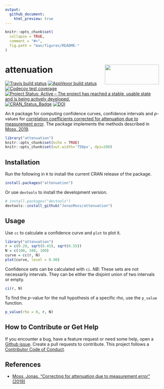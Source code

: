 ```yaml
---
output:
  github_document:
    html_preview: true
---
```


<!-- README.md is generated from README.Rmd. Please edit that file -->


```r
knitr::opts_chunk$set(
  collapse = TRUE,
  comment = "#>",
  fig.path = "man/figures/README-"
)
```

# attenuation <img src="man/figures/logo.png" align="right" width="177" height="65" />
[![Travis build status](https://travis-ci.org/JonasMoss/attenuation.svg?branch=master)](https://travis-ci.org/JonasMoss/attenuation)
[![AppVeyor build status](https://ci.appveyor.com/api/projects/status/github/JonasMoss/attenuation?branch=master&svg=true)](https://ci.appveyor.com/project/JonasMoss/attenuation)
[![Codecov test coverage](https://codecov.io/gh/JonasMoss/attenuation/branch/master/graph/badge.svg)](https://codecov.io/gh/JonasMoss/attenuation?branch=master)
[![Project Status: Active – The project has reached a stable, usable state and is being actively developed.](https://www.repostatus.org/badges/latest/active.svg)](https://www.repostatus.org/#active)
[![CRAN_Status_Badge](https://www.r-pkg.org/badges/version/histogramr)](https://cran.r-project.org/package=attenuation)
[![DOI](https://zenodo.org/badge/194718529.svg)](https://zenodo.org/badge/latestdoi/194718529)

An `R` package for computing confidence curves, confidence intervals and *p*-values for [correlation coefficients corrected for attenuation due to measurement error](https://en.wikipedia.org/wiki/Correction_for_attenuation). The package implements the methods described in [Moss, 2019](https://arxiv.org/abs/1911.01576).


```r
library("attenuation")
knitr::opts_chunk$set(echo = TRUE)
knitr::opts_chunk$set(out.width='750px', dpi=200)
```

## Installation

Run the following in `R` to install the current CRAN release of the package.

```r
install.packages("attenuation")
```

Or use `devtools` to install the development version.

```r
# install.packages("devtools")
devtools::install_github("JonasMoss/attenuation")
```

## Usage
Use `cc` to calculate a confidence curve and `plot` to plot it. 

```r
library("attenuation")
r = c(0.20, sqrt(0.45), sqrt(0.55))
N = c(100, 100, 100)
curve = cc(r, N)
plot(curve, level = 0.90)
```

Confidence sets can be calculated with `ci`. *NB*: These sets are not 
necessarily intervals. They can be either the disjoint union of two intervals or empty.

```R
ci(r, N)
```

To find the *p*-value for the null hypothesis of a specific rho, use the 
`p_value` function.
```R
p_value(rho = 0, r, N)
```

## How to Contribute or Get Help
If you encounter a bug, have a feature request or need some help, open a [Github issue](https://github.com/JonasMoss/attenuation/issues). Create a pull requests
to contribute. This project follows a [Contributor Code of Conduct](https://www.contributor-covenant.org/version/1/4/code-of-conduct.md).

## References

* [Moss, Jonas. "Correcting for attenuation due to measurement error" (2019)](https://arxiv.org/abs/1911.01576)
